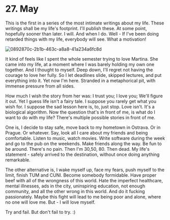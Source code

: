 # 27. May

This is the first in a series of the most intimate writings about my life. These writings shall be my life's footprint. I'll publish these. At some point, hopefully sooner than later. I will. And when I do. Well - If I've been doing retarded things with my life, everybody will see. What a motivation!

![0892870c-2b1b-463c-a8a8-41a234a6fc8d](./0892870c-2b1b-463c-a8a8-41a234a6fc8d.png)

It kind of feels like I spent the whole semester trying to love Martina. She came into my life, at a moment where I was barely holding my own one together. And I thought to myself. Deep down, I'll regret not having the courage to love her fully. So I let deadlines slide, skipped lectures, and put everything into it. Yet now I'm here. Stranded in a metaphorical pit, with immense pressure from all sides.

How much I wish the story from her was: I trust you; I love you; We'll figure it out. Yet I guess life isn't a fairy tale. I suppose you rarely get what you wish for. I suppose the sad lesson here is, to, just stop. Love isn't. It's a biological algorithm. Now the question that's in front of me, is what do I want to do with my life? There's multiple possible stories in front of me.

One is, I decide to stay safe, move back to my hometown in Ostrava.  Or in Prague. Or whatever. Say, look all I care about my friends and being comfortable. Listen to music, watch movies. Write software during the week and go to the pub on the weekends. Make friends along the way. Be fun to be around. There's no pain. Then I'm 30,50, 80. Then dead. My life's statement - safely arrived to the destination, without once doing anything remarkable.

The other alternative is, I wake myself up, face my fears, push myself to the limit, finish TUM and CUNI. Become somebody formidable. Have proper beef with all of the wrongness of this world. Hate the imperfect healthcare, mental illnesses, ads in the city, uninspiring education, not enough community, and all the other wrong in this world. And do it fucking passionately. Maybe this fight will lead to me being poor and alone, where no one will love me. But - I will love myself.

Try and fail. But don't fail to try. :)
